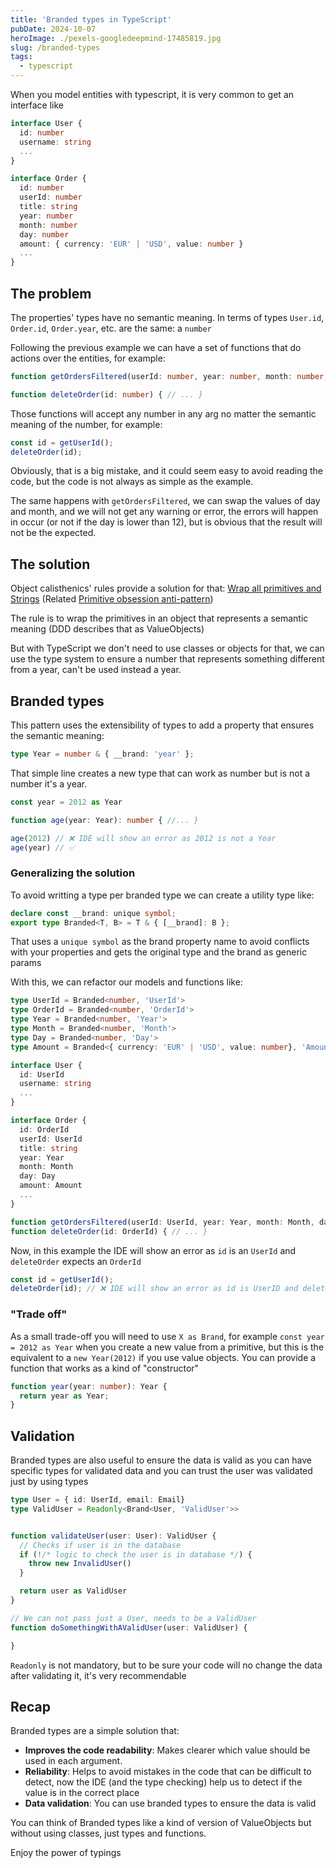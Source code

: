 ```yaml
---
title: 'Branded types in TypeScript'
pubDate: 2024-10-07
heroImage: ./pexels-googledeepmind-17485819.jpg
slug: /branded-types
tags:
  - typescript
---
```


When you model entities with typescript, it is very common to get an interface like

```ts
interface User {
  id: number
  username: string
  ...
}

interface Order {
  id: number
  userId: number
  title: string
  year: number
  month: number
  day: number
  amount: { currency: 'EUR' | 'USD', value: number }
  ...
}
```

## The problem

The properties' types have no semantic meaning. In terms of types `User.id`, `Order.id`, `Order.year`, etc. are the same: a `number`

Following the previous example we can have a set of functions that do actions over the entities, for example:

```ts
function getOrdersFiltered(userId: number, year: number, month: number, day: number, amount: number) { // ...}

function deleteOrder(id: number) { // ... }
```

Those functions will accept any number in any arg no matter the semantic meaning of the number, for example:

```ts
const id = getUserId();
deleteOrder(id);
```

Obviously, that is a big mistake, and it could seem easy to avoid reading the code, but the code is not always as simple as the example.

The same happens with `getOrdersFiltered`, we can swap the values of day and month, and we will not get any warning or error, the errors will happen in occur (or not if the day is lower than 12), but is obvious that the result will not be the expected.

## The solution

Object calisthenics' rules provide a solution for that: [Wrap all primitives and Strings](https://williamdurand.fr/2013/06/03/object-calisthenics/#3-wrap-all-primitives-and-strings) (Related [Primitive obsession anti-pattern](https://wiki.c2.com/?PrimitiveObsession))

The rule is to wrap the primitives in an object that represents a semantic meaning (DDD describes that as ValueObjects)

But with TypeScript we don't need to use classes or objects for that, we can use the type system to ensure a number that represents something different from a year, can't be used instead a year.

## Branded types

This pattern uses the extensibility of types to add a property that ensures the semantic meaning:

```ts
type Year = number & { __brand: 'year' };
```

That simple line creates a new type that can work as number but is not a number it's a year.

```ts
const year = 2012 as Year

function age(year: Year): number { //... }

age(2012) // ❌ IDE will show an error as 2012 is not a Year
age(year) // ✅
```

### Generalizing the solution

To avoid writting a type per branded type we can create a utility type like:

```ts
declare const __brand: unique symbol;
export type Branded<T, B> = T & { [__brand]: B };
```

That uses a `unique symbol` as the brand property name to avoid conflicts with your properties and gets the original type and the brand as generic params

With this, we can refactor our models and functions like:

```ts
type UserId = Branded<number, 'UserId'>
type OrderId = Branded<number, 'OrderId'>
type Year = Branded<number, 'Year'>
type Month = Branded<number, 'Month'>
type Day = Branded<number, 'Day'>
type Amount = Branded<{ currency: 'EUR' | 'USD', value: number}, 'Amount'>

interface User {
  id: UserId
  username: string
  ...
}

interface Order {
  id: OrderId
  userId: UserId
  title: string
  year: Year
  month: Month
  day: Day
  amount: Amount
  ...
}

function getOrdersFiltered(userId: UserId, year: Year, month: Month, day: Day, amount: Amount) { // ...}
function deleteOrder(id: OrderId) { // ... }
```

Now, in this example the IDE will show an error as `id` is an `UserId` and `deleteOrder` expects an `OrderId`

```ts
const id = getUserId();
deleteOrder(id); // ❌ IDE will show an error as id is UserID and deleteOrder expects OrderId
```

### "Trade off"

As a small trade-off you will need to use `X as Brand`, for example `const year = 2012 as Year` when you create a new value from a primitive, but this is the equivalent to a `new Year(2012)` if you use value objects. You can provide a function that works as a kind of "constructor"

```ts
function year(year: number): Year {
  return year as Year;
}
```

## Validation

Branded types are also useful to ensure the data is valid as you can have specific types for validated data
and you can trust the user was validated just by using types

```ts
type User = { id: UserId, email: Email}
type ValidUser = Readonly<Brand<User, 'ValidUser'>>


function validateUser(user: User): ValidUser {
  // Checks if user is in the database
  if (!/* logic to check the user is in database */) {
    throw new InvalidUser()
  }

  return user as ValidUser
}

// We can not pass just a User, needs to be a ValidUser
function doSomethingWithAValidUser(user: ValidUser) {

}

```

`Readonly` is not mandatory, but to be sure your code will no change the data after validating it, it's very recommendable

## Recap

Branded types are a simple solution that:

- **Improves the code readability**: Makes clearer which value should be used in each argument.
- **Reliability**: Helps to avoid mistakes in the code that can be difficult to detect, now the IDE (and the type checking) help us to detect if the value is in the correct place
- **Data validation**: You can use branded types to ensure the data is valid

You can think of Branded types like a kind of version of ValueObjects but without using classes, just types and functions.

Enjoy the power of typings
